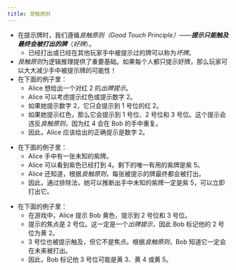 ```yaml
---
title: 良触原则
---
```



<BeginnersGuideProgress id="good-touch-principle" />

- 在提示牌时，我们遵循*良触原则（Good Touch Principle）*——<Em>**提示只能触及最终会被打出的牌**</Em>（_好牌_）。
  - 已经打出或已经在其他玩家手中被提示过的牌可以称为*坏牌*。
- *良触原则*为逻辑推理提供了重要基础。如果每个人都只提示好牌，那么玩家可以大大减少手中被提示牌的可能性！
- 在下面的例子里：
  - Alice 想给出一个对红 2 的*出牌提示*。
  - Alice 可以考虑提示红色或提示数字 2。
  - 如果她提示数字 2，它只会提示到 1 号位的红 2。
  - 如果她提示红色，那么它会提示到 1 号位、2 号位和 3 号位。这个提示会违反*良触原则*，因为红 4 会在 Bob 的手中重复。
  - 因此，Alice 应该给出的正确提示是数字 2。

<GoodTouchPrinciple1 />

- 在下面的例子里：
  - Alice 手中有一张未知的紫牌。
  - Alice 可以看到紫色已经打到 4。剩下的唯一有用的紫牌是紫 5。
  - Alice 还知道，根据*良触原则*，每张被提示的牌最终都会被打出。
  - 因此，通过排除法，她可以推断出手中未知的紫牌一定是紫 5，可以立即打出它。

<GoodTouchPrinciple2 />

- 在下面的例子里：
  - 在游戏中，Alice 提示 Bob 黄色，提示到 2 号位和 3 号位。
  - 提示的焦点是 2 号位。这一定是一个*出牌提示*，因此 Bob 标记他的 2 号位为黄 2。
  - 3 号位也被提示触及，但它不是焦点。根据*良触原则*，Bob 知道它一定会在未来被打出。
  - 因此，Bob 标记他 3 号位可能是黄 3、黄 4 或黄 5。

<GoodTouchPrinciple3 />
